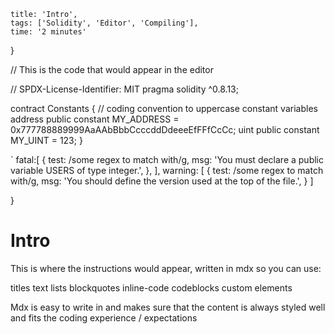 
    title: 'Intro',
    tags: ['Solidity', 'Editor', 'Compiling'],
    time: '2 minutes'
}



// This is the code that would appear in the editor

// SPDX-License-Identifier: MIT
pragma solidity ^0.8.13;

contract Constants {
   // coding convention to uppercase constant variables
   address public constant MY_ADDRESS = 0x777788889999AaAAbBbbCcccddDdeeeEfFFfCcCc;
   uint public constant MY_UINT = 123;
}

`
   fatal:[
      {
         test: /some regex to match with/g,
         msg: 'You must declare a public variable USERS of type integer.',
      },
   ],
   warning: [
      {
         test: /some regex to match with/g,
         msg: 'You should define the version used at the top of the file.',
      }
   ]

}

<!-- ======================================================================= -->

# Intro

This is where the instructions would appear, written
in mdx so you can use:
 
titles
text
lists
blockquotes
inline-code
codeblocks
custom elements

Mdx is easy to write in and makes sure that the content is always styled well 
and fits the coding experience / expectations


<Editor 
code={code} 
tests={tests}
/>
